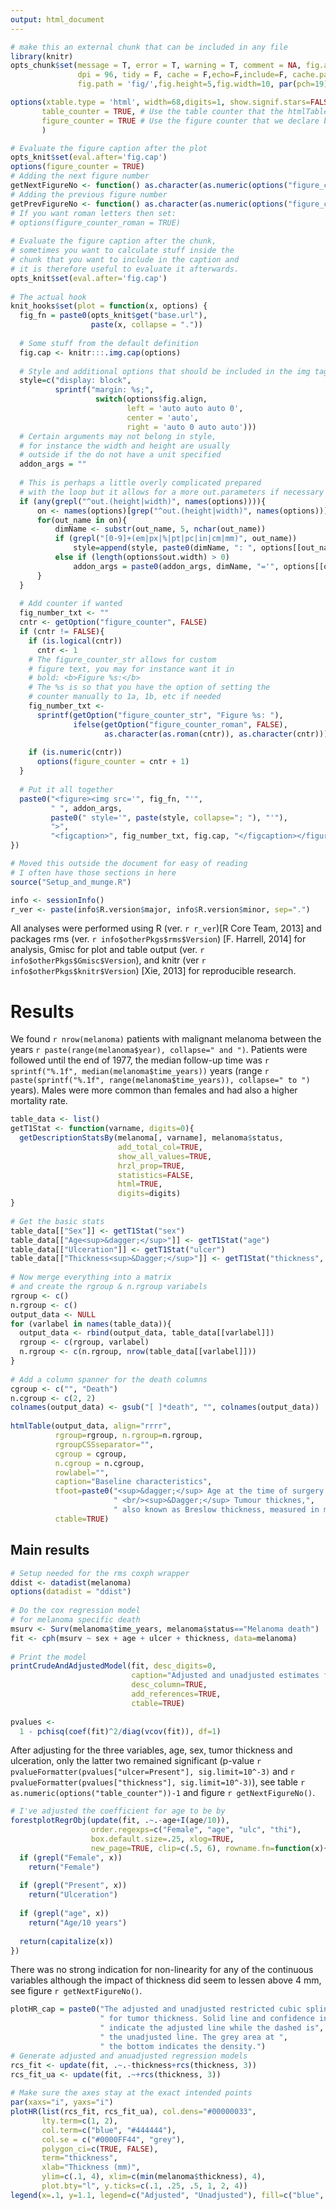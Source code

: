 ```yaml
---
output: html_document
---
```

```r
# make this an external chunk that can be included in any file
library(knitr)
opts_chunk$set(message = T, error = T, warning = T, comment = NA, fig.align = 'center', dev=c("CairoPNG","CairoSVG"),
          	   dpi = 96, tidy = F, cache = F,echo=F,include=F, cache.path = '.cache/',
			   fig.path = 'fig/',fig.height=5,fig.width=10, par(pch=19))

options(xtable.type = 'html', width=68,digits=1, show.signif.stars=FALSE,
       table_counter = TRUE, # Use the table counter that the htmlTable() provides
       figure_counter = TRUE # Use the figure counter that we declare below
       )

# Evaluate the figure caption after the plot
opts_knit$set(eval.after='fig.cap')
options(figure_counter = TRUE)
# Adding the next figure number
getNextFigureNo <- function() as.character(as.numeric(options("figure_counter")))
# Adding the previous figure number
getPrevFigureNo <- function() as.character(as.numeric(options("figure_counter"))-1)
# If you want roman letters then set: 
# options(figure_counter_roman = TRUE)
 
# Evaluate the figure caption after the chunk, 
# sometimes you want to calculate stuff inside the
# chunk that you want to include in the caption and
# it is therefore useful to evaluate it afterwards.
opts_knit$set(eval.after='fig.cap')
 
# The actual hook
knit_hooks$set(plot = function(x, options) {
  fig_fn = paste0(opts_knit$get("base.url"), 
                  paste(x, collapse = "."))
 
  # Some stuff from the default definition
  fig.cap <- knitr:::.img.cap(options)
 
  # Style and additional options that should be included in the img tag
  style=c("display: block",
          sprintf("margin: %s;",
                   switch(options$fig.align, 
                          left = 'auto auto auto 0', 
                          center = 'auto',
                          right = 'auto 0 auto auto')))
  # Certain arguments may not belong in style, 
  # for instance the width and height are usually
  # outside if the do not have a unit specified
  addon_args = ""
 
  # This is perhaps a little overly complicated prepared 
  # with the loop but it allows for a more out.parameters if necessary
  if (any(grepl("^out.(height|width)", names(options)))){
      on <- names(options)[grep("^out.(height|width)", names(options))]
      for(out_name in on){
          dimName <- substr(out_name, 5, nchar(out_name))
          if (grepl("[0-9]+(em|px|%|pt|pc|in|cm|mm)", out_name))
              style=append(style, paste0(dimName, ": ", options[[out_name]]))
          else if (length(options$out.width) > 0)
              addon_args = paste0(addon_args, dimName, "='", options[[out_name]], "'")
      }
  }
 
  # Add counter if wanted
  fig_number_txt <- ""
  cntr <- getOption("figure_counter", FALSE)
  if (cntr != FALSE){
    if (is.logical(cntr))
      cntr <- 1
    # The figure_counter_str allows for custom 
    # figure text, you may for instance want it in
    # bold: <b>Figure %s:</b>
    # The %s is so that you have the option of setting the
    # counter manually to 1a, 1b, etc if needed
    fig_number_txt <- 
      sprintf(getOption("figure_counter_str", "Figure %s: "), 
              ifelse(getOption("figure_counter_roman", FALSE), 
                     as.character(as.roman(cntr)), as.character(cntr)))
 
    if (is.numeric(cntr))
      options(figure_counter = cntr + 1)
  }
 
  # Put it all together
  paste0("<figure><img src='", fig_fn, "'", 
         " ", addon_args,
         paste0(" style='", paste(style, collapse="; "), "'"),
         ">",
         "<figcaption>", fig_number_txt, fig.cap, "</figcaption></figure>")
})

```

```r
# Moved this outside the document for easy of reading
# I often have those sections in here
source("Setup_and_munge.R")
```
 
```r
info <- sessionInfo()
r_ver <- paste(info$R.version$major, info$R.version$minor, sep=".")
```
 
All analyses were performed using R (ver. `r r_ver`)[R Core Team, 2013] 
and packages rms (ver. `r info$otherPkgs$rms$Version`) [F. Harrell, 2014] 
for analysis, Gmisc for plot and table output (ver. `r info$otherPkgs$Gmisc$Version`), 
and knitr (ver `r info$otherPkgs$knitr$Version`) [Xie, 2013] for reproducible research.
 
Results
=======
 
We found `r nrow(melanoma)` patients with malignant melanoma between the years 
`r paste(range(melanoma$year), collapse=" and ")`. Patients were followed until 
the end of 1977, the median follow-up time was `r sprintf("%.1f", median(melanoma$time_years))` 
years (range `r paste(sprintf("%.1f", range(melanoma$time_years)), collapse=" to ")` years). 
Males were more common than females and had also a higher mortality rate.
 
```r
table_data <- list()
getT1Stat <- function(varname, digits=0){
  getDescriptionStatsBy(melanoma[, varname], melanoma$status, 
                        add_total_col=TRUE,
                        show_all_values=TRUE, 
                        hrzl_prop=TRUE,
                        statistics=FALSE, 
                        html=TRUE, 
                        digits=digits)
}
 
# Get the basic stats
table_data[["Sex"]] <- getT1Stat("sex")
table_data[["Age<sup>&dagger;</sup>"]] <- getT1Stat("age")
table_data[["Ulceration"]] <- getT1Stat("ulcer")
table_data[["Thickness<sup>&Dagger;</sup>"]] <- getT1Stat("thickness", digits=1)
 
# Now merge everything into a matrix
# and create the rgroup & n.rgroup variabels
rgroup <- c()
n.rgroup <- c()
output_data <- NULL
for (varlabel in names(table_data)){
  output_data <- rbind(output_data, table_data[[varlabel]])
  rgroup <- c(rgroup, varlabel)
  n.rgroup <- c(n.rgroup, nrow(table_data[[varlabel]]))
}
 
# Add a column spanner for the death columns
cgroup <- c("", "Death")
n.cgroup <- c(2, 2)
colnames(output_data) <- gsub("[ ]*death", "", colnames(output_data))
 
htmlTable(output_data, align="rrrr",
          rgroup=rgroup, n.rgroup=n.rgroup, 
          rgroupCSSseparator="", 
          cgroup = cgroup,
          n.cgroup = n.cgroup,
          rowlabel="", 
          caption="Baseline characteristics", 
          tfoot=paste0("<sup>&dagger;</sup> Age at the time of surgery.",
                       " <br/><sup>&Dagger;</sup> Tumour thicknes,",
                       " also known as Breslow thickness, measured in mm."), 
          ctable=TRUE)
```
 
Main results
------------
 
```r
# Setup needed for the rms coxph wrapper
ddist <- datadist(melanoma)
options(datadist = "ddist")
 
# Do the cox regression model 
# for melanoma specific death
msurv <- Surv(melanoma$time_years, melanoma$status=="Melanoma death")
fit <- cph(msurv ~ sex + age + ulcer + thickness, data=melanoma)
 
# Print the model
printCrudeAndAdjustedModel(fit, desc_digits=0,
                           caption="Adjusted and unadjusted estimates for melanoma specific death.",
                           desc_column=TRUE,
                           add_references=TRUE, 
                           ctable=TRUE)
 
pvalues <- 
  1 - pchisq(coef(fit)^2/diag(vcov(fit)), df=1)
```
 
After adjusting for the three variables, age, sex, tumor thickness
 and ulceration, only the latter two remained significant (p-value 
`r pvalueFormatter(pvalues["ulcer=Present"], sig.limit=10^-3)` and
`r pvalueFormatter(pvalues["thickness"], sig.limit=10^-3)`), 
see table `r as.numeric(options("table_counter"))-1` and 
figure `r getNextFigureNo()`.
 
```r
# I've adjusted the coefficient for age to be by 
forestplotRegrObj(update(fit, .~.-age+I(age/10)), 
                  order.regexps=c("Female", "age", "ulc", "thi"),
                  box.default.size=.25, xlog=TRUE,
                  new_page=TRUE, clip=c(.5, 6), rowname.fn=function(x){
  if (grepl("Female", x))
    return("Female")
 
  if (grepl("Present", x))
    return("Ulceration")
 
  if (grepl("age", x))
    return("Age/10 years")
 
  return(capitalize(x))
})
```
 
There was no strong indication for non-linearity for any of the 
continuous variables although the impact of thickness did 
seem to lessen above 4 mm, see figure `r getNextFigureNo()`.
 
```r
plotHR_cap = paste0("The adjusted and unadjusted restricted cubic spline",
                    " for tumor thickness. Solid line and confidence interval",
                    " indicate the adjusted line while the dashed is",
                    " the unadjusted line. The grey area at ",
                    " the bottom indicates the density.")
# Generate adjusted and anuadjusted regression models
rcs_fit <- update(fit, .~.-thickness+rcs(thickness, 3))
rcs_fit_ua <- update(fit, .~+rcs(thickness, 3))
 
# Make sure the axes stay at the exact intended points
par(xaxs="i", yaxs="i")
plotHR(list(rcs_fit, rcs_fit_ua), col.dens="#00000033",
       lty.term=c(1, 2),
       col.term=c("blue", "#444444"), 
       col.se = c("#0000FF44", "grey"),
       polygon_ci=c(TRUE, FALSE),
       term="thickness", 
       xlab="Thickness (mm)", 
       ylim=c(.1, 4), xlim=c(min(melanoma$thickness), 4), 
       plot.bty="l", y.ticks=c(.1, .25, .5, 1, 2, 4))
legend(x=.1, y=1.1, legend=c("Adjusted", "Unadjusted"), fill=c("blue", "grey"), bty="n")
```
